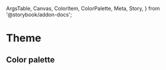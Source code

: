   ArgsTable,
  Canvas,
  ColorItem,
  ColorPalette,
  Meta,
  Story,
} from '@storybook/addon-docs';


<Meta title="Theme" />

# Theme

## Color palette

<Canvas>
  <Story name="colors" args={{ theme: 'as24' }}>
    <ColorShowcase name="brand" />
    <ColorShowcase name="black" />
    <ColorShowcase name="white" />
    <ColorShowcase title="UI" name="blue" />
    <ColorShowcase title="UI" name="gray" />
    <ColorShowcase title="SEMANTIC" name="green" />
    <ColorShowcase title="SEMANTIC" name="orange" />
    <ColorShowcase title="SEMANTIC" name="red" />
  </Story>
</Canvas>

<ArgsTable story="colors" />
